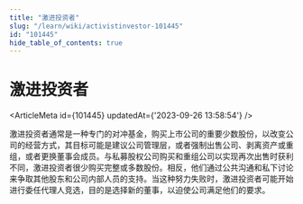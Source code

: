```yaml
---
title: "激进投资者"
slug: "/learn/wiki/activistinvestor-101445"
id: "101445"
hide_table_of_contents: true
---
```



# 激进投资者

<ArticleMeta id={101445} updatedAt={'2023-09-26 13:58:54'} />
<div className='border-solid border-b border-t-0 my-4 border-[var(--ifm-color-gray-300)]' />

激进投资者通常是一种专门的对冲基金，购买上市公司的重要少数股份，以改变公司的经营方式，其目标可能是建议公司管理层，或者强制出售公司、剥离资产或重组，或者更换董事会成员。与私募股权公司购买和重组公司以实现再次出售时获利不同，激进投资者很少购买完整或多数股份。相反，他们通过公共沟通和私下讨论来争取其他股东和公司内部人员的支持。当这种努力失败时，激进投资者可能开始进行委任代理人竞选，目的是选择新的董事，以迫使公司满足他们的要求。

